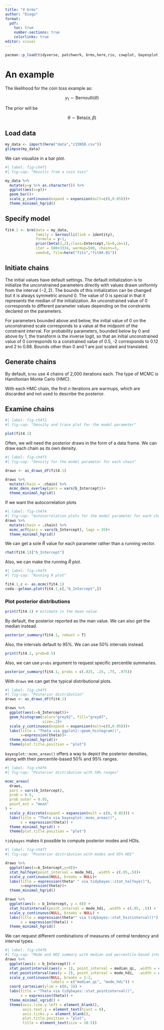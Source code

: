 ```yaml
---
title: "4 brms"
author: "Diego"
format: 
  pdf:
    toc: true
    number-sections: true
    colorlinks: true
editor: visual
---
```


\newpage

```r
pacman::p_load(tidyverse, patchwork, brms,here,rio, cowplot, bayesplot,tidybayes)
```

# An example

The likelihood for the coin toss example as:

$$
y_1 \sim \text{Bernoulli}(\theta)
$$

The prior will be

$$
\theta \sim \text{Beta}(\alpha,\beta)
$$

## Load data

```r
my_data <- import(here("data","z15N50.csv"))
glimpse(my_data)
```

We can visualize in a bar plot.

```r
#| label: fig-ch4f1
#| fig-cap: "Results from a coin toss"

my_data %>% 
  mutate(y=y %>% as.character()) %>% 
  ggplot(aes(x=y))+
  geom_bar()+
  scale_y_continuous(expand = expansion(mult=c(0,0.05)))+
  theme_minimal_hgrid()
```

## Specify model

```r
fit4.1 <- brm(data = my_data,
              family = bernoulli(link = identity),
              formula = y~1,
              prior(beta(2,2),class=Intercept,lb=0,ub=1),
              iter = 500+3334, warmup=500, chains=3,
              seed=8, file=here("fits","fit04.01"))
```

## Initiate chains

The initial values have default settings. The default initialization is to initialize the unconstrained parameters directly with values drawn uniformly from the interval $(-2,2)$. The bounds of this initialization can be changed but it is always symmetric around $0$. The value of 0 is special in that it represents the median of the initialization. An unconstrained value of 0 corresponds to different parameter values depending on the constraints declared on the parameters.

For parameters bounded above and below, the initial value of $0$ on the unconstrained scale corresponds to a value at the midpoint of the constraint interval. For probability parameters, bounded below by $0$ and above by $1$, the transform is the inverse logit, so that an initial unconstrained value of 0 corresponds to a constrained value of 0.5, -2 corresponds to 0.12 and 2 to 0.88. Bounds other than $0$ and $1$ are just scaled and translated.

## Generate chains

By default, `brms` use 4 chains of 2,000 iterations each. The type of MCMC is Hamiltonian Monte Carlo (HMC).

With each HMC chain, the first $n$ iterations are warmups, which are discarded and not used to describe the posterior.

## Examine chains

```r
#| label: fig-ch4f2
#| fig-cap: "Density and trace plot for the model parameter"

plot(fit4.1)
```

Often, we will need the posterior draws in the form of a data frame. We can draw each chain as its own density.

```r
#| label: fig-ch4f3
#| fig-cap: "Density for the model parameter for each chain"

draws <- as_draws_df(fit4.1)

draws %>% 
  mutate(chain = .chain) %>% 
  mcmc_dens_overlay(pars = vars(b_Intercept))+
  theme_minimal_hgrid()
```

If we want the autocorrelation plots

```r
#| label: fig-ch4f4
#| fig-cap: "Autocorrelation plots for the model parameter for each chain"
draws %>% 
  mutate(chain = .chain) %>% 
  mcmc_acf(pars = vars(b_Intercept), lags = 35)+
  theme_minimal_hgrid()
```

We can get a sole $\hat{R}$ value for each parameter rather than a running vector.

```r
rhat(fit4.1)["b_Intercept"]
```

Also, we can make the running $\hat{R}$ plot.

```r
#| label: fig-ch4f5
#| fig-cap: "Running R plot"

fit4.1_c <- as.mcmc(fit4.1)
coda::gelman.plot(fit4.1_c[,"b_Intercept",])
```

### Plot posterior distributions

```r
print(fit4.1) # estimate is the mean value
```

By default, the posterior reported as the man value. We can also get the median instead.

```r
posterior_summary(fit4.1, robust = T)
```

Also, the intervals default to 95%. We can use 50% intervals instead.

```r
print(fit4.1, prob=0.5)
```

Also, we can use `probs` argument to request specific percentile summaries.

```r
posterior_summary(fit4.1, probs = c(.025, .25, .75, .975))
```

With `draws` we can get the typical distributional plots.

```r
#| label: fig-ch4f5
#| fig-cap: "Posterior distribution"
draws <- as_draws_df(fit4.1)

draws %>% 
  ggplot(aes(x=b_Intercept))+
  geom_histogram(color="grey92", fill="grey67",
                 size=.2)+
  scale_y_continuous(expand = expansion(mult=c(0,0.05)))+
  labs(title = "Theta via ggplot2::geom_histogram()",
       x=expression(theta))+
  theme_minimal_hgrid()+
  theme(plot.title.position = "plot")
```

`bayesplot::mcmc_areas()` offers a way to depict the posterior densities, along with their percentile-based 50% and 95% ranges.

```r
#| label: fig-ch4f6
#| fig-cap: "Posterior distribution with 50% ranges"

mcmc_areas(
  draws, 
  pars = vars(b_Intercept),
  prob = 0.5,
  prob_outer = 0.95,
  point_est = "mean"
) +
  scale_y_discrete(expand = expansion(mult = c(0, 0.05))) +
  labs(title = "Theta via bayesplot::mcmc_areas()",
       x = expression(theta)) +
  theme_minimal_hgrid() +
  theme(plot.title.position = "plot")
```

`tidybayes` makes it possible to compute posterior modes and HDIs.

```r
#| label: fig-ch4f7
#| fig-cap: "Posterior distribution with modes and 95% HDI"

draws %>% 
  ggplot(aes(x=b_Intercept,y=0))+
  stat_halfeye(point_interval = mode_hdi, .width = c(.95,.5))+
  scale_y_continuous(NULL, breaks = NULL)+
  labs(title = expression(theta* " via tidybayes::stat_halfeye()"),
       x=expression(theta))+
  theme_minimal_hgrid()

draws %>% 
  ggplot(aes(x = b_Intercept, y = 0)) +
  stat_histinterval(point_interval = mode_hdi, .width = c(.95, .5)) +
  scale_y_continuous(NULL, breaks = NULL) +
  labs(title = expression(theta*" via tidybayes::stat_histinterval()"),
       x = expression(theta)) +
  theme_minimal_hgrid()
```

We can request different combinations of measures of central tendency and interval types.

```r
#| label: fig-ch4f8
#| fig-cap: "Mode and HDI summary with median and percentile-based interval summary"
draws %>% 
  ggplot(aes(x = b_Intercept)) +
  stat_pointinterval(aes(y = 1), point_interval = median_qi, .width = c(.95, .5)) +
  stat_pointinterval(aes(y = 2), point_interval = mode_hdi,  .width = c(.95, .5)) +
  scale_y_continuous(NULL, breaks = 1:2,
                     labels = c("median_qi", "mode_hdi")) +
  coord_cartesian(ylim = c(0, 3)) +
  labs(title = "Theta via tidybayes::stat_pointinterval()",
       x = expression(theta)) +
  theme_minimal_vgrid() +
  theme(axis.line.y.left = element_blank(),
        axis.text.y = element_text(hjust = 0),
        axis.ticks.y = element_blank(),
        plot.title.position = "plot",
        title = element_text(size = 10.5))
```
